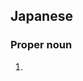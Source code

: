 ==Japanese==
{{ja-kanjitab|なる|せ}}

===Proper noun===
{{ja-pos|proper|なるせ}}

# {{surname|lang=ja|sort=なるせ}}
